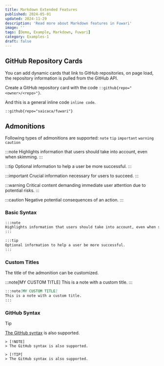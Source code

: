 ```yaml
---
title: Markdown Extended Features
published: 2024-05-01
updated: 2024-11-29
description: 'Read more about Markdown features in Fuwari'
image: ''
tags: [Demo, Example, Markdown, Fuwari]
category: Examples-1
draft: false 
---
```


## GitHub Repository Cards
You can add dynamic cards that link to GitHub repositories, on page load, the repository information is pulled from the GitHub API. 

Create a GitHub repository card with the code `::github{repo="<owner>/<repo>"}`.

And this is a general inline code `inline code`.

```markdown
::github{repo="saicaca/fuwari"}
```

## Admonitions

Following types of admonitions are supported: `note` `tip` `important` `warning` `caution`

:::note
Highlights information that users should take into account, even when skimming.
:::

:::tip
Optional information to help a user be more successful.
:::

:::important
Crucial information necessary for users to succeed.
:::

:::warning
Critical content demanding immediate user attention due to potential risks.
:::

:::caution
Negative potential consequences of an action.
:::

### Basic Syntax

```markdown
:::note
Highlights information that users should take into account, even when skimming.
:::

:::tip
Optional information to help a user be more successful.
:::
```

### Custom Titles

The title of the admonition can be customized.

:::note[MY CUSTOM TITLE]
This is a note with a custom title.
:::

```markdown
:::note[MY CUSTOM TITLE]
This is a note with a custom title.
:::
```

### GitHub Syntax

> [!TIP]
> [The GitHub syntax](https://github.com/orgs/community/discussions/16925) is also supported.

```
> [!NOTE]
> The GitHub syntax is also supported.

> [!TIP]
> The GitHub syntax is also supported.
```